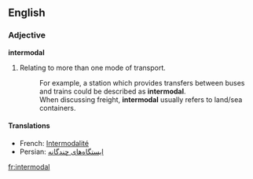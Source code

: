 ==English==

===Adjective===
'''intermodal'''

# Relating to more than one mode of transport.
#: For example, a station which provides transfers between buses and trains could be described as '''intermodal'''.
#: When discussing freight, '''intermodal''' usually refers to land/sea containers.

====Translations====
* French: [[Intermodalité]]
* Persian: [[ایستگاه‌های چندگانه]]

[[fr:intermodal]]